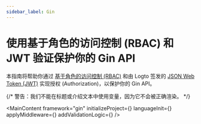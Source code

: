 ```yaml
---
sidebar_label: Gin
---
```




# 使用基于角色的访问控制 (RBAC) 和 JWT 验证保护你的 Gin API

本指南将帮助你通过 [基于角色的访问控制 (RBAC)](/authorization/role-based-access-control) 和由 Logto 签发的 [JSON Web Token (JWT)](https://auth.wiki/jwt) 实现授权 (Authorization)，以保护你的 Gin API。

{/* 警告：我们不能在标题或介绍文本中使用变量，因为它不会被正确渲染。 */}

<MainContent
  framework="gin"
  initializeProject={<InitProject />}
  languageInit={<Init />}
  applyMiddleware={<ApplyMiddleware />}
  addValidationLogic={<AddValidationLogic framework="gin" />}
/>
